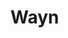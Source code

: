 
# Wayn
<ProjectDetails
  region="Riverlands"
  house="House Wayn"
  type="Castle"
  status="Not Started"
  warp="/warp wayn"
  projectLead=""
  dateStarted="undefined"
  dateCompleted="undefined"
/>
